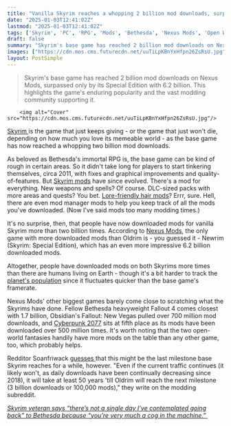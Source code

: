 ```yaml
---
title: "Vanilla Skyrim reaches a whopping 2 billion mod downloads, surpassed only by Skyrim: Special Edition's 6.2 billion record"
date: "2025-01-03T12:41:02Z"
lastmod: "2025-01-03T12:41:02Z"
tags: ['Skyrim', 'PC', 'RPG', 'Mods', 'Bethesda', 'Nexus Mods', 'Open World']
draft: false
summary: "Skyrim's base game has reached 2 billion mod downloads on Nexus Mods,  surpassed only by its Special Edition with 6.2 billion.  This highlights the game's enduring popularity and the vast modding community supporting it."
images: ["https://cdn.mos.cms.futurecdn.net/uuTiLpKBnYxHfpn26ZsRsU.jpg"]
layout: PostSimple
---
```

> Skyrim's base game has reached 2 billion mod downloads on Nexus Mods,  surpassed only by its Special Edition with 6.2 billion.  This highlights the game's enduring popularity and the vast modding community supporting it.


        <img alt="Cover" src="https://cdn.mos.cms.futurecdn.net/uuTiLpKBnYxHfpn26ZsRsU.jpg"/>
        
[Skyrim ](https://www.gamesradar.com/skyrim-guide/)is the game that just keeps giving - or the game that just won't die, depending on how much you love its memeable world - as the base game has now reached a whopping two billion mod downloads.

As beloved as Bethesda's immortal RPG is, the base game can be kind of rough in certain areas. So it didn't take long for players to start tinkering themselves, circa 2011, with fixes and graphical improvements and quality-of-features. But [Skyrim mods](https://www.gamesradar.com/best-skyrim-mods/) have since evolved. There's a mod for everything. New weapons and spells? Of course. DLC-sized packs with more areas and quests? You bet. [Lore-friendly hair mods](https://www.nexusmods.com/skyrim/mods/36510)? Errr, sure. Hell, there are even mod manager mods to help you keep track of all the mods you've downloaded. (Now I've said mods too many modding times.)

It's no surprise, then, that people have now downloaded mods for vanilla Skyrim more than two billion times. According to [Nexus Mods](https://www.nexusmods.com/), the only game with more downloaded mods than Oldrim is - you guessed it - Newrim (Skyrim: Special Edition), which has an even more impressive 6.2 billion downloaded mods. 

Altogether, people have downloaded mods on both Skyrims more times than there are humans living on Earth - though it's a bit harder to track the [planet's population](https://www.worldometers.info/world-population/) since it fluctuates quicker than the base game's framerate.

Nexus Mods' other biggest games barely come close to scratching what the Skyrims have done. Fellow Bethesda heavyweight Fallout 4 comes closest with 1.7 billion, Obsidian's Fallout: New Vegas pulled over 700 million mod downloads, and [Cyberpunk 2077](https://www.gamesradar.com/cyberpunk-2077-guide/) sits at fifth place as its mods have been downloaded over 500 million times. It's worth noting that the two open-world fantasies handily have more mods on the table than any other game, too, which probably helps. 

Redditor Soanfriwack [guesses ](https://www.reddit.com/r/skyrimmods/comments/1hke7cd/2_billion_downloads_the_last_milestone_oldrim/?utm_source=share&utm_medium=web3x&utm_name=web3xcss&utm_term=1&utm_content=share_button)that this might be the last milestone base Skyrim reaches for a while, however. "Even if the current traffic continues (it likely won't, as daily downloads have been continually decreasing since 2018), it will take at least 50 years 'till Oldrim will reach the next milestone (3 billion downloads or 100,000 mods)," they write on the modding subreddit.

[<em>Skyrim veteran says “there’s not a single day I’ve contemplated going back” to Bethesda because “you’re very much a cog in the machine.”</em> ](https://www.gamesradar.com/games/action-rpg/skyrim-veteran-says-theres-not-a-single-day-that-ive-even-contemplated-going-back-to-bethesda-youre-very-much-a-cog-in-the-machine/)
        